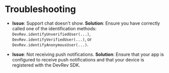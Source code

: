 # Troubleshooting

- **Issue**: Support chat doesn't show.
	**Solution**: Ensure you have correctly called one of the identification methods: `DevRev.identifyUnverifiedUser(...)`, `DevRev.identifyVerifiedUser(...)`, or `DevRev.identifyAnonymousUser(...)`.

- **Issue**: Not receiving push notifications.
	**Solution**: Ensure that your app is configured to receive push notifications and that your device is registered with the DevRev SDK.
